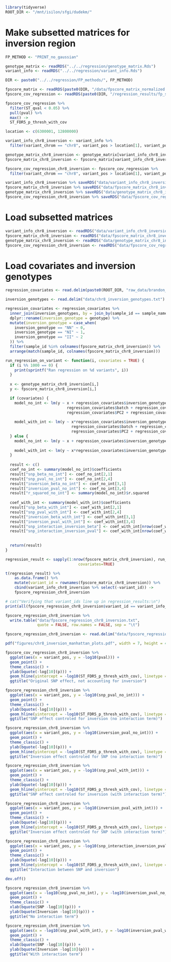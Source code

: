 ```r
library(tidyverse)
ROOT_DIR <- "/mnt/isilon/sfgi/dudekm/"
```


# Make subsetted matrices for inversion region
```r
FP_METHOD <- "PRINT_no_gaussian"
```

```r
genotype_matrix <- readRDS("../../regression/genotype_matrix.Rds")
variant_info <- readRDS("../../regression/variant_info.Rds")

DIR <- paste0("../../regression/FP_methods/", FP_METHOD)

fpscore_matrix <- readRDS(paste0(DIR, "/data/fpscore_matrix_normalized.Rds"))
fpscore_cov_regression <- readRDS(paste0(DIR, "/regression_results/fp_score_covariates_genotype_regression.Rds"))

fpscore_cov_regression %>%
  filter(ST_qval < 0.05) %>%
  pull(pval) %>%
  max() ->
  ST_FDR5_p_thresh_with_cov
```

```r
location <- c(6300001, 12800000)

variant_info_chr8_inversion <- variant_info %>%
  filter(variant_chrom == "chr8", variant_pos > location[1], variant_pos < location[2])

genotype_matrix_chr8_inversion <- genotype_matrix[variant_info_chr8_inversion$variant_id, ]
fpscore_matrix_chr8_inversion <- fpscore_matrix[variant_info_chr8_inversion$variant_id, ]

fpscore_cov_regression_chr8_inversion <- fpscore_cov_regression %>%
  filter(variant_chrom == "chr8", variant_pos > location[1], variant_pos < location[2])

variant_info_chr8_inversion %>% saveRDS("data/variant_info_chr8_inversion.Rds")
fpscore_matrix_chr8_inversion %>% saveRDS("data/fpscore_matrix_chr8_inversion.Rds")
genotype_matrix_chr8_inversion %>% saveRDS("data/genotype_matrix_chr8_inversion.Rds")
fpscore_cov_regression_chr8_inversion %>% saveRDS("data/fpscore_cov_regression_chr8_inversion.Rds")
```

# Load subsetted matrices
```r
variant_info_chr8_inversion <- readRDS("data/variant_info_chr8_inversion.Rds")
fpscore_matrix_chr8_inversion <- readRDS("data/fpscore_matrix_chr8_inversion.Rds")
genotype_matrix_chr8_inversion <- readRDS("data/genotype_matrix_chr8_inversion.Rds")
fpscore_cov_regression_chr8_inversion <- readRDS("data/fpscore_cov_regression_chr8_inversion.Rds")
```

# Load covariates and inversion genotypes
```r
regression_covariates <- read.delim(paste0(ROOT_DIR, "raw_data/brandon_liver_ATAC/sample_covariates/regression_covariates_170.txt"))

inversion_genotypes <- read.delim("data/chr8_inversion_genotypes.txt")

regression_covariates <- regression_covariates %>%
  inner_join(inversion_genotypes, by = join_by(sample_id == sample_name)) %>%
  dplyr::rename(inversion_genotype = genotype) %>%
  mutate(inversion_genotype = case_when(
    inversion_genotype == "NN" ~ 0,
    inversion_genotype == "NI" ~ 1,
    inversion_genotype == "II" ~ 2
  )) %>%
  filter(sample_id %in% colnames(fpscore_matrix_chr8_inversion)) %>%
  arrange(match(sample_id, colnames(fpscore_matrix_chr8_inversion)))
```

```r
run_regression_on_variant <- function(i, covariates = TRUE) {
  if (i %% 1000 == 0) {
    print(sprintf("Ran regression on %d variants", i))
  }
  
  x <- genotype_matrix_chr8_inversion[i,]
  y <- fpscore_matrix_chr8_inversion[i,]

  if (covariates) {
    model_no_int <- lm(y ~ x + regression_covariates$inversion_genotype + regression_covariates$sex +
                           regression_covariates$batch + regression_covariates$PC1 +
                           regression_covariates$PC2 + regression_covariates$PC3)
    
    model_with_int <- lm(y ~ x*regression_covariates$inversion_genotype + regression_covariates$sex +
                             regression_covariates$batch + regression_covariates$PC1 +
                             regression_covariates$PC2 + regression_covariates$PC3)  
  } else {
    model_no_int <- lm(y ~ x + regression_covariates$inversion_genotype)
    
    model_with_int <- lm(y ~ x*regression_covariates$inversion_genotype)
  }
  
  result <- c()
  coef_no_int <- summary(model_no_int)$coefficients
  result["snp_beta_no_int"] <- coef_no_int[2,1]
  result["snp_pval_no_int"] <- coef_no_int[2,4]
  result["inversion_beta_no_int"] <- coef_no_int[3,1]
  result["inversion_pval_no_int"] <- coef_no_int[3,4]
  result["r_squared_no_int"] <- summary(model_no_int)$r.squared
  
  coef_with_int <- summary(model_with_int)$coefficients
  result["snp_beta_with_int"] <- coef_with_int[2,1]
  result["snp_pval_with_int"] <- coef_with_int[2,4]
  result["inversion_beta_with_int"] <- coef_with_int[3,1]
  result["inversion_pval_with_int"] <- coef_with_int[3,4]
  result["snp_interaction_inversion_beta"] <- coef_with_int[nrow(coef_with_int), 1]
  result["snp_interaction_inversion_pval"] <- coef_with_int[nrow(coef_with_int), 4]
  
  
  return(result)
}

regression_result <- sapply(1:nrow(fpscore_matrix_chr8_inversion), run_regression_on_variant,
                                covariates=TRUE)

t(regression_result) %>%
    as.data.frame() %>%
    mutate(variant_id = rownames(fpscore_matrix_chr8_inversion)) %>%
    cbind(variant_info_chr8_inversion %>% select(-variant_id)) ->
    fpscore_regression_chr8_inversion

# cat("Verifying that variant_ids line up in regression_results:\n")
print(all(fpscore_regression_chr8_inversion$variant_id == variant_info_chr8_inversion$variant_id))

fpscore_regression_chr8_inversion %>% 
  write.table("data/fpscore_regression_chr8_inversion.txt",
              quote = FALSE, row.names = FALSE, sep = "\t")
```

```r
fpscore_regression_chr8_inversion <- read.delim("data/fpscore_regression_chr8_inversion.txt")
```

```r
pdf("figures/chr8_inversion_manhattan_plots.pdf", width = 7, height = 4)

fpscore_cov_regression_chr8_inversion %>%
  ggplot(aes(x = variant_pos, y = -log10(pval))) +
  geom_point() +
  theme_classic() +
  ylab(bquote(-log[10](p))) +
  geom_hline(yintercept = -log10(ST_FDR5_p_thresh_with_cov), linetype = "dashed", color = "red") +
  ggtitle("Original SNP effect, not accounting for inversion")

fpscore_regression_chr8_inversion %>%
  ggplot(aes(x = variant_pos, y = -log10(snp_pval_no_int))) +
  geom_point() +
  theme_classic() +
  ylab(bquote(-log[10](p))) +
  geom_hline(yintercept = -log10(ST_FDR5_p_thresh_with_cov), linetype = "dashed", color = "red") +
  ggtitle("SNP effect controled for inversion (no interaction term)")

fpscore_regression_chr8_inversion %>%
  ggplot(aes(x = variant_pos, y = -log10(inversion_pval_no_int))) +
  geom_point() +
  theme_classic() +
  ylab(bquote(-log[10](p))) +
  geom_hline(yintercept = -log10(ST_FDR5_p_thresh_with_cov), linetype = "dashed", color = "red") +
  ggtitle("Inversion effect controled for SNP (no interaction term)")

fpscore_regression_chr8_inversion %>%
  ggplot(aes(x = variant_pos, y = -log10(snp_pval_with_int))) +
  geom_point() +
  theme_classic() +
  ylab(bquote(-log[10](p))) +
  geom_hline(yintercept = -log10(ST_FDR5_p_thresh_with_cov), linetype = "dashed", color = "red") +
  ggtitle("SNP effect controled for inversion (with interaction term)")

fpscore_regression_chr8_inversion %>%
  ggplot(aes(x = variant_pos, y = -log10(inversion_pval_with_int))) +
  geom_point() +
  theme_classic() +
  ylab(bquote(-log[10](p))) +
  geom_hline(yintercept = -log10(ST_FDR5_p_thresh_with_cov), linetype = "dashed", color = "red") +
  ggtitle("Inversion effect controled for SNP (with interaction term)")

fpscore_regression_chr8_inversion %>%
  ggplot(aes(x = variant_pos, y = -log10(snp_interaction_inversion_pval))) +
  geom_point() +
  theme_classic() +
  ylab(bquote(-log[10](p))) +
  geom_hline(yintercept = -log10(ST_FDR5_p_thresh_with_cov), linetype = "dashed", color = "red") +
  ggtitle("Interaction between SNP and inversion")

dev.off()
```

```r
fpscore_regression_chr8_inversion %>%
  ggplot(aes(x = -log10(snp_pval_no_int), y = -log10(inversion_pval_no_int))) +
  geom_point() +
  theme_classic() +
  xlab(bquote(SNP -log[10](p))) +
  ylab(bquote(Inversion -log[10](p))) +
  ggtitle("No interaction term")

fpscore_regression_chr8_inversion %>%
  ggplot(aes(x = -log10(snp_pval_with_int), y = -log10(inversion_pval_with_int))) +
  geom_point() +
  theme_classic() +
  xlab(bquote(SNP -log[10](p))) +
  ylab(bquote(Inversion -log[10](p))) +
  ggtitle("With interaction term")
```











